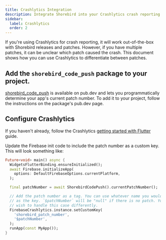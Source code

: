 ```yaml
---
title: Crashlytics Integration
description: Integrate Shorebird into your Crashlytics crash reporting
sidebar:
  label: Crashlytics
  order: 2
---
```


If you're using Crashlytics for crash reporting, it will work out-of-the-box
with Shorebird releases and patches. However, if you have multiple patches, it
can be unclear which patch caused the crash. This document shows how you can use
Crashlytics to differentiate between patches.

## Add the `shorebird_code_push` package to your project.

[shorebird_code_push](https://pub.dev/packages/shorebird_code_push) is available
on pub.dev and lets you programmatically determine your app's current patch
number. To add it to your project, follow the instructions on the package's
pub.dev page.

## Configure Crashlytics

If you haven't already, follow the Crashlytics [getting started with
Flutter](https://firebase.google.com/docs/crashlytics/get-started?platform=flutter) guide.

Update the Firebase init code to include the patch number as a custom key. This will look
something like:

```dart
Future<void> main() async {
  WidgetsFlutterBinding.ensureInitialized();
  await Firebase.initializeApp(
    options: DefaultFirebaseOptions.currentPlatform,
  );

  final patchNumber = await ShorebirdCodePush().currentPatchNumber();

  // Add the patch number as a tag. You can use whatever name you would like
  // as the key. `$patchNumber` will be "null" if there is no patch. You may
  // wish to handle this case differently.
  FirebaseCrashlytics.instance.setCustomKey(
    'shorebird_patch_number',
    '$patchNumber',
  );
  runApp(const MyApp());
}
```
